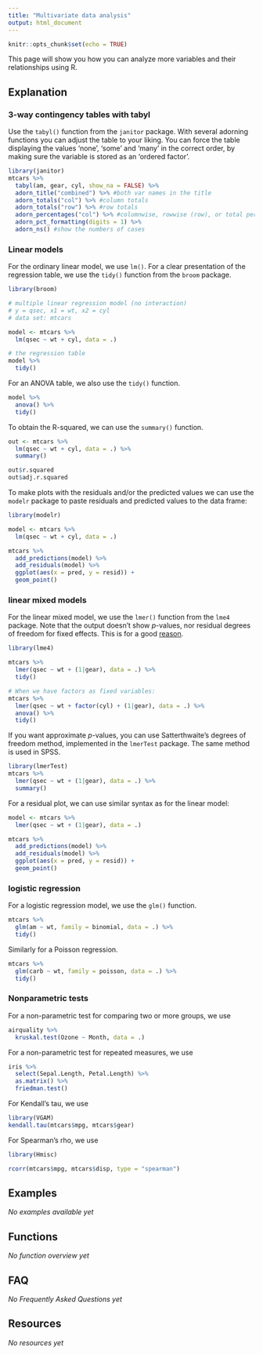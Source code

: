 ```yaml
---
title: "Multivariate data analysis"
output: html_document
---
```


```r
knitr::opts_chunk$set(echo = TRUE)
```
This page will show you how you can analyze more variables and their relationships using R.

## Explanation
### 3-way contingency tables with tabyl

Use the `tabyl()` function from the `janitor` package. With several adorning functions you can adjust the table to your liking. You can force the table displaying the values 'none', 'some' and 'many' in the correct order, by making sure the variable is stored as an 'ordered factor'.

```r

library(janitor)
mtcars %>% 
  tabyl(am, gear, cyl, show_na = FALSE) %>% 
  adorn_title("combined") %>% #both var names in the title
  adorn_totals("col") %>% #column totals
  adorn_totals("row") %>% #row totals
  adorn_percentages("col") %>% #columnwise, rowwise (row), or total percentages (all)
  adorn_pct_formatting(digits = 1) %>%
  adorn_ns() #show the numbers of cases

```


### Linear models

For the ordinary linear model, we use `lm()`. For a clear presentation of the regression table, we use the `tidy()` function from the `broom` package. 

```r

library(broom)

# multiple linear regression model (no interaction)
# y = qsec, x1 = wt, x2 = cyl
# data set: mtcars

model <- mtcars %>% 
  lm(qsec ~ wt + cyl, data = .) 

# the regression table  
model %>% 
  tidy()

```

For an ANOVA table, we also use the `tidy()` function.

```r

model %>% 
  anova() %>% 
  tidy()

```

To obtain the R-squared, we can use the `summary()` function.

```r

out <- mtcars %>% 
  lm(qsec ~ wt + cyl, data = .) %>% 
  summary() 

out$r.squared
out$adj.r.squared

```

To make plots with the residuals and/or the predicted values we can use the `modelr` package to paste residuals and predicted values to the data frame:

```r

library(modelr)

model <- mtcars %>% 
  lm(qsec ~ wt + cyl, data = .)  

mtcars %>% 
  add_predictions(model) %>% 
  add_residuals(model) %>% 
  ggplot(aes(x = pred, y = resid)) + 
  geom_point()

```

### linear mixed models

For the linear mixed model, we use the `lmer()` function from the `lme4` package. Note that the output doesn't show *p*-values, nor residual degrees of freedom for fixed effects. This is for a good [reason](https://stat.ethz.ch/pipermail/r-help/2006-May/094765.html). 

```r

library(lme4)

mtcars %>% 
  lmer(qsec ~ wt + (1|gear), data = .) %>% 
  tidy()

# When we have factors as fixed variables:
mtcars %>% 
  lmer(qsec ~ wt + factor(cyl) + (1|gear), data = .) %>% 
  anova() %>% 
  tidy()

```

If you want approximate *p*-values, you can use Satterthwaite's degrees of freedom method, implemented in the `lmerTest` package. The same method is used in SPSS. 

```r

library(lmerTest)
mtcars %>% 
  lmer(qsec ~ wt + (1|gear), data = .) %>% 
  summary()

```

For a residual plot, we can use similar syntax as for the linear model:

```r

model <- mtcars %>% 
  lmer(qsec ~ wt + (1|gear), data = .)  

mtcars %>% 
  add_predictions(model) %>% 
  add_residuals(model) %>% 
  ggplot(aes(x = pred, y = resid)) +
  geom_point()

```

### logistic regression

For a logistic regression model, we use the `glm()` function. 

```r

mtcars %>% 
  glm(am ~ wt, family = binomial, data = .) %>% 
  tidy()

```

Similarly for a Poisson regression. 

```r

mtcars %>% 
  glm(carb ~ wt, family = poisson, data = .) %>% 
  tidy()

```


### Nonparametric tests

For a non-parametric test for comparing two or more groups, we use

```r

airquality %>% 
  kruskal.test(Ozone ~ Month, data = .)

```

For a non-parametric test for repeated measures, we use 

```r

iris %>% 
  select(Sepal.Length, Petal.Length) %>% 
  as.matrix() %>%
  friedman.test()

```

For Kendall's tau, we use 

```r

library(VGAM)
kendall.tau(mtcars$mpg, mtcars$gear)

```

For Spearman's rho, we use 

```r

library(Hmisc) 

rcorr(mtcars$mpg, mtcars$disp, type = "spearman")

```

## Examples {.tabset}

*No examples available yet*

## Functions

*No function overview yet*

## FAQ
*No Frequently Asked Questions yet*

## Resources
*No resources yet*